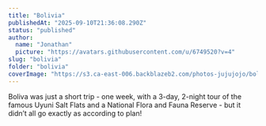 ```yaml
---
title: "Bolivia"
publishedAt: "2025-09-10T21:36:08.290Z"
status: "published"
author:
  name: "Jonathan"
  picture: "https://avatars.githubusercontent.com/u/6749520?v=4"
slug: "bolivia"
folder: "bolivia"
coverImage: "https://s3.ca-east-006.backblazeb2.com/photos-jujujojo/bolivia/P1075948.JPG"
---
```


Boliva was just a short trip - one week, with a 3-day, 2-night tour of the famous Uyuni Salt Flats and a National Flora and Fauna Reserve - but it didn’t all go exactly as according to plan!
